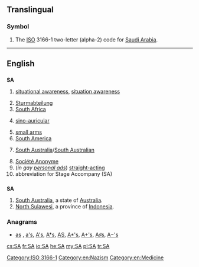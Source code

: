 {{also|ᎦᎪ}}
{{also|Appendix:Variations of "sa"}}
==Translingual==

===Symbol===
{{infl|mul|symbol}}

# The [[ISO]] 3166-1 two-letter (alpha-2) code for [[Saudi Arabia]].

[[Category:ISO 3166-1]]
[[Category:en:Nazism]]

----

==English==

==={{initialism}}===
'''SA'''

# {{medicine}} [[situational awareness]], [[situation awareness]]
# [[Sturmabteilung]]
# [[South Africa]]
# {{medicine}} [[sino-auricular]]
# [[small arms]]
# [[South America]]
# {{Australia}} [[South Australia]]/[[South Australian]]
# [[Société Anonyme]]
# (''in gay [[personal ad]]s'') [[straight-acting]]
# abbreviation for Stage Accompany (SA)

[[Category:en:Medicine]]

==={{abbreviation}}===
'''SA'''

# [[South Australia]], a state of [[Australia]].
# [[North Sulawesi]], a province of [[Indonesia]].

===Anagrams===
* [[as#English|as]] , [[a's#English|a's]], [[A's#English|A's]], [[A*s#English|A*s]], [[AS#English|AS]], [[A*'s#English|A*'s]], [[A+'s#English|A+'s]], [[A♯s#English|A♯s]], [[A−'s#English|A−'s]]

[[cs:SA]]
[[fr:SA]]
[[io:SA]]
[[he:SA]]
[[my:SA]]
[[pl:SA]]
[[tr:SA]]